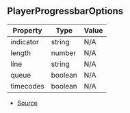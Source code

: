 ## PlayerProgressbarOptions

| Property | Type | Value |
| ----------- | ----------- | ----------- |
| indicator | string | N/A |
| length | number | N/A |
| line | string | N/A |
| queue | boolean | N/A |
| timecodes | boolean | N/A |


- [Source](https://github.com/Androz2091/discord-player/blob/62d0fce/packages/discord-player/src/types/types.ts#L121)